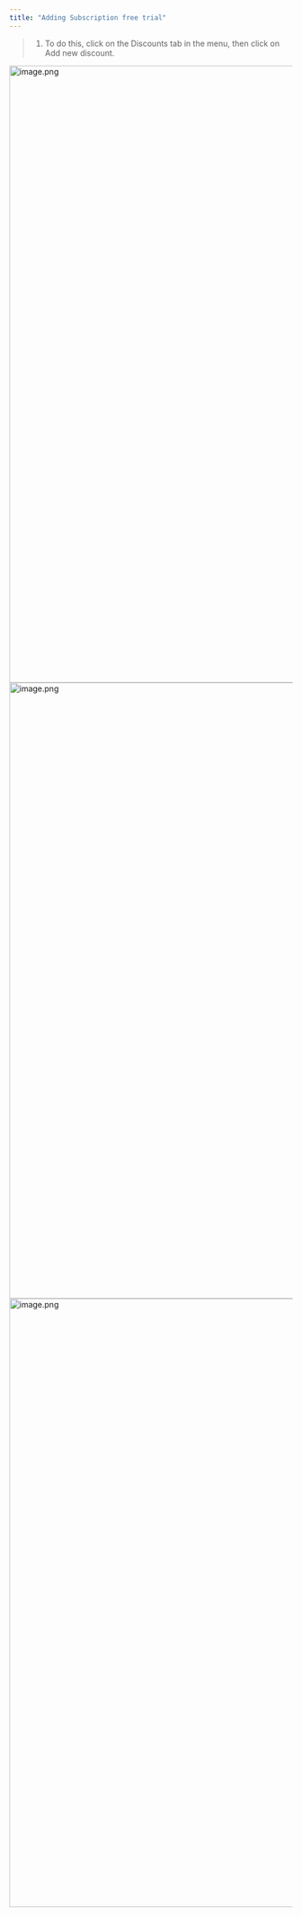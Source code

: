 ```yaml
---
title: "Adding Subscription free trial"
---
```



> 1. To do this, click on the Discounts tab in the menu, then click on Add new discount.

<Steps>
  <Step title="To do this, click on the Discounts tab in the menu, then click on Add new discount.">
    <img
      src="https://mintcdn.com/tagadapay/1yBQH95EwXSsN9Sb/assets/knowledge-center/subscriptions/image-a1bdb5d4.png?fit=max&auto=format&n=1yBQH95EwXSsN9Sb&q=85&s=80cefac5275eb68680b613f500f8b12a"
      alt="image.png"
      data-og-width="1919"
      width="1919"
      data-og-height="1097"
      height="1097"
      data-path="assets/knowledge-center/subscriptions/image-a1bdb5d4.png"
      data-optimize="true"
      data-opv="2"
      srcset="https://mintcdn.com/tagadapay/1yBQH95EwXSsN9Sb/assets/knowledge-center/subscriptions/image-a1bdb5d4.png?w=280&fit=max&auto=format&n=1yBQH95EwXSsN9Sb&q=85&s=2b278623bb0c7d74f76fd5f5f7a8c5b2 280w, https://mintcdn.com/tagadapay/1yBQH95EwXSsN9Sb/assets/knowledge-center/subscriptions/image-a1bdb5d4.png?w=560&fit=max&auto=format&n=1yBQH95EwXSsN9Sb&q=85&s=e261290882ee86d4ee4ebd95fb5ba4fb 560w, https://mintcdn.com/tagadapay/1yBQH95EwXSsN9Sb/assets/knowledge-center/subscriptions/image-a1bdb5d4.png?w=840&fit=max&auto=format&n=1yBQH95EwXSsN9Sb&q=85&s=0c9f3394c424f034f8c5274c7586b760 840w, https://mintcdn.com/tagadapay/1yBQH95EwXSsN9Sb/assets/knowledge-center/subscriptions/image-a1bdb5d4.png?w=1100&fit=max&auto=format&n=1yBQH95EwXSsN9Sb&q=85&s=14b250eab131e6bc47cce42f50e8f8e1 1100w, https://mintcdn.com/tagadapay/1yBQH95EwXSsN9Sb/assets/knowledge-center/subscriptions/image-a1bdb5d4.png?w=1650&fit=max&auto=format&n=1yBQH95EwXSsN9Sb&q=85&s=61e747772624bcacba53eebd4b3578f2 1650w, https://mintcdn.com/tagadapay/1yBQH95EwXSsN9Sb/assets/knowledge-center/subscriptions/image-a1bdb5d4.png?w=2500&fit=max&auto=format&n=1yBQH95EwXSsN9Sb&q=85&s=249fe2fd5769c905984f0854e72a3f99 2500w"
    />
  </Step>
  <Step title="Enter the name of your discount. Under Rules select Contains product with minimum quantity. Select your recurring product and variant. ">
    <img
      src="https://mintcdn.com/tagadapay/1yBQH95EwXSsN9Sb/assets/knowledge-center/subscriptions/image-1-1004947b.png?fit=max&auto=format&n=1yBQH95EwXSsN9Sb&q=85&s=3223e1c09db36da20e5883fc1b189435"
      alt="image.png"
      data-og-width="1918"
      width="1918"
      data-og-height="1095"
      height="1095"
      data-path="assets/knowledge-center/subscriptions/image-1-1004947b.png"
      data-optimize="true"
      data-opv="2"
      srcset="https://mintcdn.com/tagadapay/1yBQH95EwXSsN9Sb/assets/knowledge-center/subscriptions/image-1-1004947b.png?w=280&fit=max&auto=format&n=1yBQH95EwXSsN9Sb&q=85&s=73e64a7f2043a4c3c64110df03ba8d8e 280w, https://mintcdn.com/tagadapay/1yBQH95EwXSsN9Sb/assets/knowledge-center/subscriptions/image-1-1004947b.png?w=560&fit=max&auto=format&n=1yBQH95EwXSsN9Sb&q=85&s=97e54c2c9ba87511536841cfcf960df3 560w, https://mintcdn.com/tagadapay/1yBQH95EwXSsN9Sb/assets/knowledge-center/subscriptions/image-1-1004947b.png?w=840&fit=max&auto=format&n=1yBQH95EwXSsN9Sb&q=85&s=0bcdacda449d04328a0ca25a92638c2a 840w, https://mintcdn.com/tagadapay/1yBQH95EwXSsN9Sb/assets/knowledge-center/subscriptions/image-1-1004947b.png?w=1100&fit=max&auto=format&n=1yBQH95EwXSsN9Sb&q=85&s=4013fccbee6e67b2273d0e7d8559d189 1100w, https://mintcdn.com/tagadapay/1yBQH95EwXSsN9Sb/assets/knowledge-center/subscriptions/image-1-1004947b.png?w=1650&fit=max&auto=format&n=1yBQH95EwXSsN9Sb&q=85&s=1b9978f0f666cd65b97b9f69f75dd25d 1650w, https://mintcdn.com/tagadapay/1yBQH95EwXSsN9Sb/assets/knowledge-center/subscriptions/image-1-1004947b.png?w=2500&fit=max&auto=format&n=1yBQH95EwXSsN9Sb&q=85&s=ebd4e2ae484fbe342a0da0d25bbc8d8b 2500w"
    />
  </Step>
  <Step title="Under Actions select Subscription Free Trial and select the number of days.">
    <img
      src="https://mintcdn.com/tagadapay/1yBQH95EwXSsN9Sb/assets/knowledge-center/subscriptions/image-2-5a4b496d.png?fit=max&auto=format&n=1yBQH95EwXSsN9Sb&q=85&s=1ce556b5d4aa8ae6d0bfaaecf68eb932"
      alt="image.png"
      data-og-width="1919"
      width="1919"
      data-og-height="1082"
      height="1082"
      data-path="assets/knowledge-center/subscriptions/image-2-5a4b496d.png"
      data-optimize="true"
      data-opv="2"
      srcset="https://mintcdn.com/tagadapay/1yBQH95EwXSsN9Sb/assets/knowledge-center/subscriptions/image-2-5a4b496d.png?w=280&fit=max&auto=format&n=1yBQH95EwXSsN9Sb&q=85&s=b2761855588287a8cfaef3c9132d4137 280w, https://mintcdn.com/tagadapay/1yBQH95EwXSsN9Sb/assets/knowledge-center/subscriptions/image-2-5a4b496d.png?w=560&fit=max&auto=format&n=1yBQH95EwXSsN9Sb&q=85&s=f43df1e3ad82cb22c41d1bb57846c8d2 560w, https://mintcdn.com/tagadapay/1yBQH95EwXSsN9Sb/assets/knowledge-center/subscriptions/image-2-5a4b496d.png?w=840&fit=max&auto=format&n=1yBQH95EwXSsN9Sb&q=85&s=acbcf6a967e6643a9471d83e5b1b0de4 840w, https://mintcdn.com/tagadapay/1yBQH95EwXSsN9Sb/assets/knowledge-center/subscriptions/image-2-5a4b496d.png?w=1100&fit=max&auto=format&n=1yBQH95EwXSsN9Sb&q=85&s=2a97d886f960ccd1ef649128cd843301 1100w, https://mintcdn.com/tagadapay/1yBQH95EwXSsN9Sb/assets/knowledge-center/subscriptions/image-2-5a4b496d.png?w=1650&fit=max&auto=format&n=1yBQH95EwXSsN9Sb&q=85&s=a3cfdfa531c70faa641b28f4a4f53db2 1650w, https://mintcdn.com/tagadapay/1yBQH95EwXSsN9Sb/assets/knowledge-center/subscriptions/image-2-5a4b496d.png?w=2500&fit=max&auto=format&n=1yBQH95EwXSsN9Sb&q=85&s=5cf4cad184439028cae12ae73b993b02 2500w"
    />
  </Step>
  <Step title="Click on Save changes.">
    
  </Step>
</Steps>